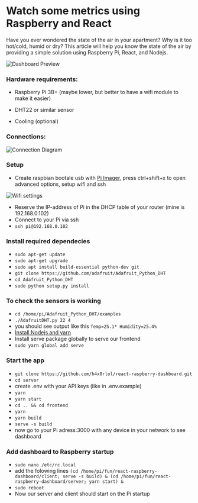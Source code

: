 # Watch some metrics using Raspberry and React

Have you ever wondered the state of the air in your apartment? Why is it too hot/cold, humid or dry? This article will help you know the state of the air by providing a simple solution using Raspberry Pi, React, and Nodejs.

<div
  style={{
    display: "flex",
    justifyContent: "center",
  }}
>
  <Image
    src="/img/articles/react-raspberry-dashboard/dashboard.jpg"
    alt="Dashboard Preview"
    width={610}
    height={270}
  />
</div>

### Hardware requirements:

- Raspberry Pi 3B+ (maybe lower, but better to have a wifi module to make it easier)

- DHT22 or similar sensor

- Cooling (optional)

### Connections:

<div
  style={{
    display: "flex",
    justifyContent: "center",
  }}
>
  <Image
    src="/img/articles/react-raspberry-dashboard/connections.jpg"
    alt="Connection Diagram"
    width={489}
    height={357}
  />
</div>

### Setup

- Create raspbian bootale usb with [Pi Imager](https://www.raspberrypi.com/software/ "Pi Imager"), press ctrl+shift+x to open advanced options, setup wifi and ssh

<div
  style={{
    display: "flex",
    justifyContent: "center",
  }}
>
  <Image
    src="/img/articles/react-raspberry-dashboard/wifi.jpg"
    alt="Wifi settings"
    width={366}
    height={279}
  />
</div>

- Reserve the IP-address of Pi in the DHCP table of your router (mine is 192.168.0.102)
- Connect to your Pi via ssh
- `ssh pi@192.168.0.102`

### Install required dependecies

- `sudo apt-get update`
- `sudo apt-get upgrade`
- `sudo apt install build-essential python-dev git`
- `git clone https://github.com/adafruit/Adafruit_Python_DHT`
- `cd Adafruit_Python_DHT`
- `sudo python setup.py install`

### To check the sensors is working

- `cd /home/pi/Adafruit_Python_DHT/examples`
- `./AdafruitDHT.py 22 4`
- you should see output like this `Temp=25.1* Humidity=25.4%`
- [ Install Nodejs and yarn](https://www.digitalocean.com/community/tutorials/how-to-install-node-js-on-ubuntu-20-04 "Install Nodejs and yarn")
- Install serve package globally to serve our frontend
- `sudo yarn global add serve`

### Start the app

- `git clone https://github.com/h4x0rlol/react-raspberry-dashboard.git`
- `cd server`
- create .env with your API keys (like in .env.example)
- `yarn`
- `yarn start`
- `cd .. && cd frontend`
- `yarn`
- `yarn build`
- `serve -s build`
- now go to your Pi adress:3000 with any device in your network to see dashboard

### Add dashboard to Raspberry startup

- `sudo nano /etc/rc.local`
- add the folowing lines
  `(cd /home/pi/fun/react-raspberry-dashboard/client; serve -s build) & (cd /home/pi/fun/react-raspberry-dashboard/server; yarn start) &`
- `sudo reboot`
- Now our server and client should start on the Pi startup
